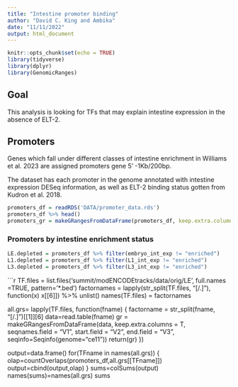 ```yaml
---
title: "Intestine promoter binding"
author: "David C. King and Ambika"
date: "11/11/2022"
output: html_document
---
```


```r
knitr::opts_chunk$set(echo = TRUE)
library(tidyverse)
library(dplyr)
library(GenomicRanges)
```

## Goal

This analysis is looking for TFs that may explain intestine expression in the absence of ELT-2.

## Promoters

Genes which fall under different classes of intestine enrichment in Williams et al. 2023
are assigned promoters gene 5' -1Kb/200bp. 

The dataset has each promoter in the genome annotated with intestine expression DESeq information, as well as ELT-2 binding status gotten from Kudron et al. 2018.

```r
promoters_df = readRDS('DATA/promoter_data.rds')
promoters_df %>% head()
promoters_gr = makeGRangesFromDataFrame(promoters_df, keep.extra.columns = T, seqinfo=Seqinfo(genome="ce11"))
```

### Promoters by intestine enrichment status



```r
LE.depleted = promoters_df %>% filter(embryo_int_exp != "enriched")
L1.depleted = promoters_df %>% filter(L1_int_exp != "enriched")
L3.depleted = promoters_df %>% filter(L3_int_exp != "enriched")
```

```r
TF.files = list.files('summit/modENCODEtracks/data/orig/LE',
                      full.names =TRUE,
                      pattern='*.bed')
factornames = lapply(str_split(TF.files, "[/.]"), function(x) x[[6]]) %>% unlist()
names(TF.files) = factornames

all.grs= lapply(TF.files, 
  function(fname) {
    factorname = str_split(fname, "[/.]")[[1]][6]
    data=read.table(fname)
    gr = makeGRangesFromDataFrame(data, keep.extra.columns = T, 
                                  seqnames.field = "V1",
                                  start.field = "V2",
                                  end.field = "V3", seqinfo=Seqinfo(genome="ce11"))
    return(gr)
  })

output=data.frame()
for(TFname in names(all.grs))
{
  olap=countOverlaps(promoters_df,all.grs[[TFname]])
  output=cbind(output,olap)
}
sums=colSums(output)
names(sums)=names(all.grs)
sums


